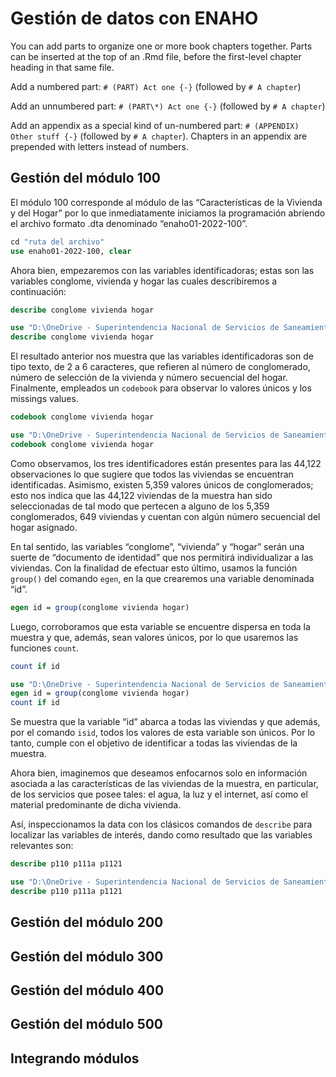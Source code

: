 # Gestión de datos con ENAHO

You can add parts to organize one or more book chapters together. Parts can be inserted at the top of an .Rmd file, before the first-level chapter heading in that same file. 

Add a numbered part: `# (PART) Act one {-}` (followed by `# A chapter`)

Add an unnumbered part: `# (PART\*) Act one {-}` (followed by `# A chapter`)

Add an appendix as a special kind of un-numbered part: `# (APPENDIX) Other stuff {-}` (followed by `# A chapter`). Chapters in an appendix are prepended with letters instead of numbers.

## Gestión del módulo 100

El módulo 100 corresponde al módulo de las "Características de la Vivienda y del Hogar" por lo que inmediatamente iniciamos la programación abriendo el archivo formato .dta denominado "enaho01-2022-100".

```{stata, results='hide'}
cd "ruta del archivo"
use enaho01-2022-100, clear
```

Ahora bien, empezaremos con las variables identificadoras; estas son las variables conglome, vivienda y hogar las cuales describiremos a continuación:

```{stata, results='hide'}
describe conglome vivienda hogar
```

```{stata, echo=FALSE}
use "D:\OneDrive - Superintendencia Nacional de Servicios de Saneamiento\Escritorio\renzo\asesorías\Noemy\data\enaho01-2022-100.dta", clear
describe conglome vivienda hogar
```

El resultado anterior nos muestra que las variables identificadoras son de tipo texto, de 2 a 6 caracteres, que refieren al número de conglomerado, número de selección de la vivienda y número secuencial del hogar. Finalmente, empleados un `codebook` para observar lo valores únicos y los missings values.

```{stata, results='hide'}
codebook conglome vivienda hogar
```

```{stata, echo=FALSE}
use "D:\OneDrive - Superintendencia Nacional de Servicios de Saneamiento\Escritorio\renzo\asesorías\Noemy\data\enaho01-2022-100.dta", clear
codebook conglome vivienda hogar
```

Como observamos, los tres identificadores están presentes para las 44,122 observaciones lo que sugiere que todos las viviendas se encuentran identificadas. Asimismo, existen 5,359 valores únicos de conglomerados; esto nos indica que las 44,122 viviendas de la muestra han sido seleccionadas de tal modo que pertecen a alguno de los 5,359 conglomerados, 649 viviendas y cuentan con algún número secuencial del hogar asignado.

En tal sentido, las variables "conglome", "vivienda" y "hogar" serán una suerte de "documento de identidad" que nos permitirá individualizar a las viviendas. Con la finalidad de efectuar esto último, usamos la función `group()` del comando `egen`, en la que crearemos una variable denominada "id".

```{stata, results='hide'}
egen id = group(conglome vivienda hogar)
```

Luego, corroboramos que esta variable se encuentre dispersa en toda la muestra y que, además, sean valores únicos, por lo que usaremos las funciones `count`.

```{stata, results='hide'}
count if id
```

```{stata, echo=FALSE}
use "D:\OneDrive - Superintendencia Nacional de Servicios de Saneamiento\Escritorio\renzo\asesorías\Noemy\data\enaho01-2022-100.dta", clear
egen id = group(conglome vivienda hogar)
count if id
```

Se muestra que la variable "id" abarca a todas las viviendas y que además, por el comando `isid`, todos los valores de esta variable son únicos. Por lo tanto, cumple con el objetivo de identificar a todas las viviendas de la muestra.

Ahora bien, imaginemos que deseamos enfocarnos solo en información asociada a las características de las viviendas de la muestra, en particular, de los servicios que posee tales: el agua, la luz y el internet, así como el material predominante de dicha vivienda.

Así, inspeccionamos la data con los clásicos comandos de `describe` para localizar las variables de interés, dando como resultado que las variables relevantes son:

```{stata, results='hide'}
describe p110 p111a p1121
```

```{stata, echo=FALSE}
use "D:\OneDrive - Superintendencia Nacional de Servicios de Saneamiento\Escritorio\renzo\asesorías\Noemy\data\enaho01-2022-100.dta", clear
describe p110 p111a p1121
```

## Gestión del módulo 200

## Gestión del módulo 300

## Gestión del módulo 400

## Gestión del módulo 500

## Integrando módulos
